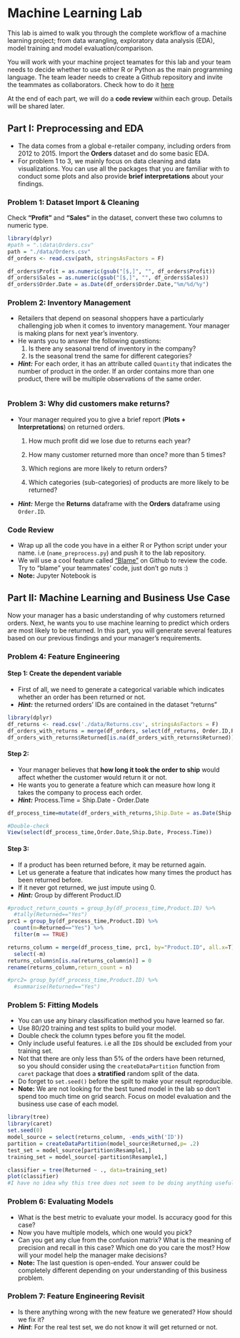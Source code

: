 # Machine Learning Lab

This lab is aimed to walk you through the complete workflow of a machine learning project; from data wrangling, exploratory data analysis (EDA), model training and model evaluation/comparison. 

You will work with your machine project teamates for this lab and your team needs to decide whether to use either R or Python as the main programming language. The team leader needs to create a Github repository and invite the teammates as collaborators. Check how to do it [here](https://help.github.com/articles/inviting-collaborators-to-a-personal-repository/)

At the end of each part, we will do a **code review** withiin each group. Details will be shared later.


## Part I: Preprocessing and EDA

- The data comes from a global e-retailer company, including orders from 2012 to 2015. Import the **Orders** dataset and do some basic EDA. 
- For problem 1 to 3, we mainly focus on data cleaning and data visualizations. You can use all the packages that you are familiar with to conduct some plots and also provide **brief interpretations** about your findings.

### Problem 1: Dataset Import & Cleaning
Check **"Profit"** and **"Sales"** in the dataset, convert these two columns to numeric type. 

```r
library(dplyr)
#path = ".\data\Orders.csv"
path = "./data/Orders.csv"
df_orders <- read.csv(path, stringsAsFactors = F)

df_orders$Profit = as.numeric(gsub("[$,]", "", df_orders$Profit))
df_orders$Sales = as.numeric(gsub("[$,]", "", df_orders$Sales))
df_orders$Order.Date = as.Date(df_orders$Order.Date,"%m/%d/%y")

```



### Problem 2: Inventory Management
- Retailers that depend on seasonal shoppers have a particularly challenging job when it comes to inventory management. Your manager is making plans for next year's inventory.
- He wants you to answer the following questions:
    1. Is there any seasonal trend of inventory in the company?
    2. Is the seasonal trend the same for different categories?

- ***Hint:*** For each order, it has an attribute called `Quantity` that indicates the number of product in the order. If an order contains more than one product, there will be multiple observations of the same order.
```r

```

### Problem 3: Why did customers make returns?
- Your manager required you to give a brief report (**Plots + Interpretations**) on returned orders.

	1. How much profit did we lose due to returns each year?


	2. How many customer returned more than once? more than 5 times?


	3. Which regions are more likely to return orders?


	4. Which categories (sub-categories) of products are more likely to be returned?

- ***Hint:*** Merge the **Returns** dataframe with the **Orders** dataframe using `Order.ID`.

### Code Review

- Wrap up all the code you have in a either R or Python script under your name. i.e (`name_preprocess.py`) and push it to the lab repository.
- We will use a cool feature called ["Blame"](https://blog.github.com/2008-11-18-playing-the-blame-game/) on Github to review the code. Try to "blame" your teammates' code, just don't go nuts :)
- **Note:** Jupyter Notebook is 


## Part II: Machine Learning and Business Use Case

Now your manager has a basic understanding of why customers returned orders. Next, he wants you to use machine learning to predict which orders are most likely to be returned. In this part, you will generate several features based on our previous findings and your manager's requirements.

### Problem 4: Feature Engineering
#### Step 1: Create the dependent variable
- First of all, we need to generate a categorical variable which indicates whether an order has been returned or not.
- ***Hint:*** the returned orders’ IDs are contained in the dataset “returns”
```r
library(dplyr)
df_returns <- read.csv('./data/Returns.csv', stringsAsFactors = F)
df_orders_with_returns = merge(df_orders, select(df_returns, Order.ID,Returned), all.x= T)
df_orders_with_returns$Returned[is.na(df_orders_with_returns$Returned)] = "No"

```

#### Step 2:
- Your manager believes that **how long it took the order to ship** would affect whether the customer would return it or not. 
- He wants you to generate a feature which can measure how long it takes the company to process each order.
- ***Hint:*** Process.Time = Ship.Date - Order.Date
```r
df_process_time=mutate(df_orders_with_returns,Ship.Date = as.Date(Ship.Date,"%m/%d/%y"), Process.Time = Ship.Date - Order.Date)

#Double-check
View(select(df_process_time,Order.Date,Ship.Date, Process.Time))
```

#### Step 3:

- If a product has been returned before, it may be returned again. 
- Let us generate a feature that indicates how many times the product has been returned before.
- If it never got returned, we just impute using 0.
- ***Hint:*** Group by different Product.ID
```r
#product_return_counts = group_by(df_process_time,Product.ID) %>% 
  #tally(Returned=="Yes")
prc1 = group_by(df_process_time,Product.ID) %>% 
  count(m=Returned=="Yes") %>% 
  filter(m == TRUE)

returns_column = merge(df_process_time, prc1, by="Product.ID", all.x=T) %>% 
  select(-m)
returns_column$n[is.na(returns_column$n)] = 0
rename(returns_column,return_count = n)

#prc2= group_by(df_process_time,Product.ID) %>% 
  #summarise(Returned=="Yes")
```

### Problem 5: Fitting Models

- You can use any binary classification method you have learned so far.
- Use 80/20 training and test splits to build your model. 
- Double check the column types before you fit the model.
- Only include useful features. i.e all the `ID`s should be excluded from your training set.
- Not that there are only less than 5% of the orders have been returned, so you should consider using the `createDataPartition` function from `caret` package that does a **stratified** random split of the data.
- Do forget to `set.seed()` before the spilt to make your result reproducible.
- **Note:** We are not looking for the best tuned model in the lab so don't spend too much time on grid search. Focus on model evaluation and the business use case of each model.

```r
library(tree)
library(caret)
set.seed(0)
model_source = select(returns_column, -ends_with('ID'))
partition = createDataPartition(model_source$Returned,p= .2)
test_set = model_source[partition$Resample1,]
training_set = model_source[-partition$Resample1,]

classifier = tree(Returned ~ ., data=training_set)
plot(classifier)
#I have no idea why this tree does not seem to be doing anything useful.

```


### Problem 6: Evaluating Models
- What is the best metric to evaluate your model. Is accuracy good for this case?
- Now you have multiple models, which one would you pick? 
- Can you get any clue from the confusion matrix? What is the meaning of precision and recall in this case? Which one do you care the most? How will your model help the manager make decisions?
- **Note:** The last question is open-ended. Your answer could be completely different depending on your understanding of this business problem.

### Problem 7: Feature Engineering Revisit
- Is there anything wrong with the new feature we generated? How should we fix it?
- ***Hint***: For the real test set, we do not know it will get returned or not.
